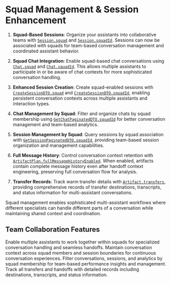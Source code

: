 # Squad Management & Session Enhancement

1. **Squad-Based Sessions**: Organize your assistants into collaborative teams with [`Session.squad`](https://api.vapi.ai/api#:~:text=Session.squad) and [`Session.squadId`](https://api.vapi.ai/api#:~:text=Session.squadId). Sessions can now be associated with squads for team-based conversation management and coordinated assistant behavior.

2. **Squad Chat Integration**: Enable squad-based chat conversations using [`Chat.squad`](https://api.vapi.ai/api#:~:text=Chat.squad) and [`Chat.squadId`](https://api.vapi.ai/api#:~:text=Chat.squadId). This allows multiple assistants to participate in or be aware of chat contexts for more sophisticated conversation handling.

3. **Enhanced Session Creation**: Create squad-enabled sessions with [`CreateSessionDTO.squad`](https://api.vapi.ai/api#:~:text=CreateSessionDTO.squad) and [`CreateSessionDTO.squadId`](https://api.vapi.ai/api#:~:text=CreateSessionDTO.squadId), enabling persistent conversation contexts across multiple assistants and interaction types.

4. **Chat Management by Squad**: Filter and organize chats by squad membership using [`GetChatPaginatedDTO.squadId`](https://api.vapi.ai/api#:~:text=GetChatPaginatedDTO.squadId) for better conversation management and team-based analytics.

5. **Session Management by Squad**: Query sessions by squad association with [`GetSessionPaginatedDTO.squadId`](https://api.vapi.ai/api#:~:text=GetSessionPaginatedDTO.squadId), providing team-based session organization and management capabilities.

6. **Full Message History**: Control conversation context retention with [`ArtifactPlan.fullMessageHistoryEnabled`](https://api.vapi.ai/api#:~:text=ArtifactPlan.fullMessageHistoryEnabled). When enabled, artifacts contain complete message history even after handoff context engineering, preserving full conversation flow for analysis.

7. **Transfer Records**: Track warm transfer details with [`Artifact.transfers`](https://api.vapi.ai/api#:~:text=Artifact.transfers), providing comprehensive records of transfer destinations, transcripts, and status information for multi-assistant conversations.

<Info>
    Squad management enables sophisticated multi-assistant workflows where different specialists can handle different parts of a conversation while maintaining shared context and coordination.
</Info>

## Team Collaboration Features
<CardGroup cols={2}>
  <Card title="Multi-Assistant Coordination" icon="users">
    Enable multiple assistants to work together within squads for specialized conversation handling and seamless handoffs.
  </Card>
  <Card title="Persistent Context" icon="database">
    Maintain conversation context across squad members and session boundaries for continuous conversation experiences.
  </Card>
  <Card title="Team Analytics" icon="bar-chart">
    Filter conversations, sessions, and analytics by squad membership for team-based performance insights and management.
  </Card>
  <Card title="Complete Audit Trails" icon="file-text">
    Track all transfers and handoffs with detailed records including destinations, transcripts, and status information.
  </Card>
</CardGroup>